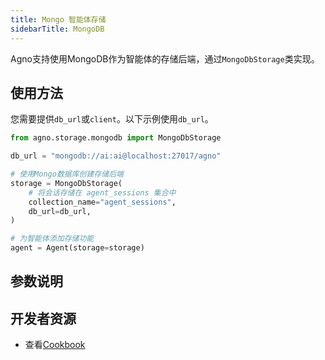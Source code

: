 ```yaml
---
title: Mongo 智能体存储
sidebarTitle: MongoDB
---
```

Agno支持使用MongoDB作为智能体的存储后端，通过`MongoDbStorage`类实现。

## 使用方法

您需要提供`db_url`或`client`。以下示例使用`db_url`。

```python mongodb_storage_for_agent.py
from agno.storage.mongodb import MongoDbStorage

db_url = "mongodb://ai:ai@localhost:27017/agno"

# 使用Mongo数据库创建存储后端
storage = MongoDbStorage(
    # 将会话存储在 agent_sessions 集合中
    collection_name="agent_sessions",
    db_url=db_url,
)

# 为智能体添加存储功能
agent = Agent(storage=storage)
```

## 参数说明

<Snippet file="storage-mongodb-params.mdx" />

## 开发者资源

- 查看[Cookbook](https://github.com/agno-agi/agno/blob/main/cookbook/storage/mongodb_storage/mongodb_storage_for_agent.py)